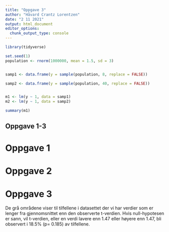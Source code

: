 ```yaml
---
title: "Oppgave 3"
author: "Håvard Crantz Lorentzen"
date: "2 11 2021"
output: html_document
editor_options: 
  chunk_output_type: console
---
```


```r
library(tidyverse)

set.seed(1)
population <- rnorm(1000000, mean = 1.5, sd = 3)


samp1 <- data.frame(y = sample(population, 8, replace = FALSE))

samp2 <- data.frame(y = sample(population, 40, replace = FALSE))


m1 <- lm(y ~ 1, data = samp1)
m2 <- lm(y ~ 1, data = samp2)

summary(m1)
```

## Oppgave 1-3

# Oppgave 1

# Oppgave 2



# Oppgave 3
De grå områdene viser til tilfellene i datasettet der vi har verdier som er lenger fra gjennomsnittet enn den observerte t-verdien. Hvis null-hypotesen er sann, vil t-verdien, eller en verdi lavere enn 1.47 eller høyere enn 1.47, bli observert i 18.5% (p= 0.185) av tilfellene.